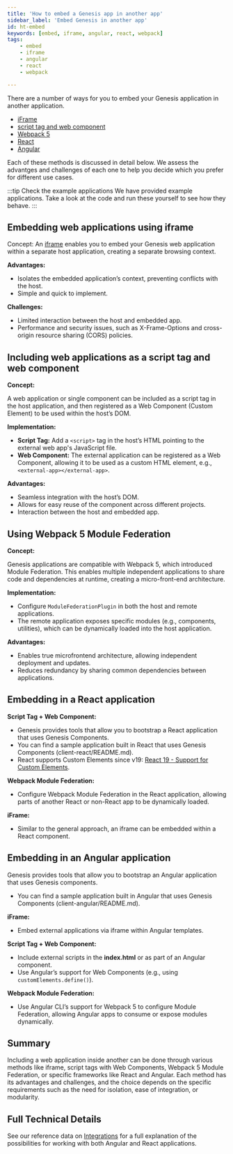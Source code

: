 ```yaml
---
title: 'How to embed a Genesis app in another app'
sidebar_label: 'Embed Genesis in another app'
id: ht-embed
keywords: [embed, iframe, angular, react, webpack]
tags:
    - embed
    - iframe
    - angular
    - react
    - webpack

---
```





There are a number of ways for you to embed your Genesis application in another application. 

- [iFrame](#embedding-web-applications-using-iframe)
- [script tag and web component](#including-web-applications-as-a-script-tag-and-web-component)
- [Webpack 5](#using-webpack-5-module-federation)
- [React](#embedding-in-a-react-application)
- [Angular](#embedding-in-an-angular-application)

Each of these methods is discussed in detail below. We assess the advantges and challenges of each one to help you decide which you prefer for different use cases.

:::tip Check the example applications
We have provided example applications. Take a look at the code and run these yourself to see how they behave.
:::

## Embedding web applications using iframe

Concept:
An [iframe](https://developer.mozilla.org/en-US/docs/Web/HTML/Element/iframe) enables you to embed your Genesis web application within a separate host application, creating a separate browsing context. 

**Advantages:**
- Isolates the embedded application’s context, preventing conflicts with the host.
- Simple and quick to implement.

**Challenges:**
- Limited interaction between the host and embedded app.
- Performance and security issues, such as X-Frame-Options and cross-origin resource sharing (CORS) policies.

## Including web applications as a script tag and web component

**Concept:**

A web application or single component can be included as a script tag in the host application, and then registered as a Web Component (Custom Element) to be used within the host’s DOM.

**Implementation:**
- **Script Tag:** Add a `<script>` tag in the host’s HTML pointing to the external web app's JavaScript file.
- **Web Component:** The external application can be registered as a Web Component, allowing it to be used as a custom HTML element, e.g., `<external-app></external-app>`.

**Advantages:**
- Seamless integration with the host’s DOM.
- Allows for easy reuse of the component across different projects.
- Interaction between the host and embedded app.

## Using Webpack 5 Module Federation

**Concept:**

Genesis applications are compatible with Webpack 5, which introduced Module Federation. This enables multiple independent applications to share code and dependencies at runtime, creating a micro-front-end architecture.

**Implementation:**
- Configure `ModuleFederationPlugin` in both the host and remote applications.
- The remote application exposes specific modules (e.g., components, utilities), which can be dynamically loaded into the host application.

**Advantages:**
- Enables true microfrontend architecture, allowing independent deployment and updates.
- Reduces redundancy by sharing common dependencies between applications.

## Embedding in a React application

**Script Tag + Web Component:**
- Genesis provides tools that allow you to bootstrap a React application that uses Genesis Components.
- You can find a sample application built in React that uses Genesis Components (client-react/README.md).
- React supports Custom Elements since v19: [React 19 - Support for Custom Elements](https://react.dev/blog/2024/04/25/react-19#support-for-custom-elements).

**Webpack Module Federation:**
- Configure Webpack Module Federation in the React application, allowing parts of another React or non-React app to be dynamically loaded.

**iFrame:**
- Similar to the general approach, an iframe can be embedded within a React component.

## Embedding in an Angular application

Genesis provides tools that allow you to bootstrap an Angular application that uses Genesis components.

- You can find a sample application built in Angular that uses Genesis Components (client-angular/README.md).

**iFrame:**
- Embed external applications via iframe within Angular templates.

**Script Tag + Web Component:**
- Include external scripts in the **index.html** or as part of an Angular component.
- Use Angular’s support for Web Components (e.g., using `customElements.define()`).

**Webpack Module Federation:**
- Use Angular CLI’s support for Webpack 5 to configure Module Federation, allowing Angular apps to consume or expose modules dynamically.

## Summary

Including a web application inside another can be done through various methods like iframe, script tags with Web Components, Webpack 5 Module Federation, or specific frameworks like React and Angular. Each method has its advantages and challenges, and the choice depends on the specific requirements such as the need for isolation, ease of integration, or modularity.

## Full Technical Details

See our reference data on [Integrations](https://learn.genesis.global/docs/web/integrations/introduction/) for a full explanation of the possibilities for working with both Angular and React applications.

